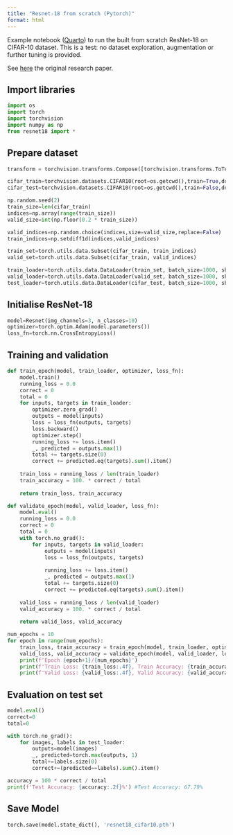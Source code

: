 ```yaml
---
title: "Resnet-18 from scratch (Pytorch)"
format: html
---
```

Example notebook ([Quarto](https:quarto.org)) to run the built from scratch ResNet-18 on CIFAR-10 dataset.
This is a test: no dataset exploration, augmentation or further tuning is provided.

See [here](https://arxiv.org/abs/1512.03385) the original research paper.

## Import libraries
```python
import os
import torch
import torchvision
import numpy as np
from resnet18 import *
```

## Prepare dataset
```python
transform = torchvision.transforms.Compose([torchvision.transforms.ToTensor()])

cifar_train=torchvision.datasets.CIFAR10(root=os.getcwd(),train=True,download=False, transform=transform)
cifar_test=torchvision.datasets.CIFAR10(root=os.getcwd(),train=False,download=False, transform=transform)
```

```python
np.random.seed(2)
train_size=len(cifar_train)
indices=np.array(range(train_size))
valid_size=int(np.floor(0.2 * train_size))

valid_indices=np.random.choice(indices,size=valid_size,replace=False)
train_indices=np.setdiff1d(indices,valid_indices)

train_set=torch.utils.data.Subset(cifar_train, train_indices)
valid_set=torch.utils.data.Subset(cifar_train, valid_indices)

train_loader=torch.utils.data.DataLoader(train_set, batch_size=1000, shuffle=True)
valid_loader=torch.utils.data.DataLoader(valid_set, batch_size=1000, shuffle=True)
test_loader=torch.utils.data.DataLoader(cifar_test, batch_size=1000, shuffle=True)
```

## Initialise ResNet-18
```python
model=Resnet(img_channels=3, n_classes=10)
optimizer=torch.optim.Adam(model.parameters())
loss_fn=torch.nn.CrossEntropyLoss()
```

## Training and validation
```python
def train_epoch(model, train_loader, optimizer, loss_fn):
    model.train()
    running_loss = 0.0
    correct = 0
    total = 0
    for inputs, targets in train_loader:
        optimizer.zero_grad()
        outputs = model(inputs)
        loss = loss_fn(outputs, targets)
        loss.backward()
        optimizer.step()
        running_loss += loss.item()
        _, predicted = outputs.max(1)
        total += targets.size(0)
        correct += predicted.eq(targets).sum().item()
    
    train_loss = running_loss / len(train_loader)
    train_accuracy = 100. * correct / total
    
    return train_loss, train_accuracy

def validate_epoch(model, valid_loader, loss_fn):
    model.eval()
    running_loss = 0.0
    correct = 0
    total = 0
    with torch.no_grad():
        for inputs, targets in valid_loader:
            outputs = model(inputs)
            loss = loss_fn(outputs, targets)
            
            running_loss += loss.item()
            _, predicted = outputs.max(1)
            total += targets.size(0)
            correct += predicted.eq(targets).sum().item()
    
    valid_loss = running_loss / len(valid_loader)
    valid_accuracy = 100. * correct / total
    
    return valid_loss, valid_accuracy
```

```python
num_epochs = 10
for epoch in range(num_epochs):
    train_loss, train_accuracy = train_epoch(model, train_loader, optimizer, loss_fn)
    valid_loss, valid_accuracy = validate_epoch(model, valid_loader, loss_fn)
    print(f'Epoch {epoch+1}/{num_epochs}')
    print(f'Train Loss: {train_loss:.4f}, Train Accuracy: {train_accuracy:.2f}%')
    print(f'Valid Loss: {valid_loss:.4f}, Valid Accuracy: {valid_accuracy:.2f}%')
```

## Evaluation on test set
```python
model.eval()
correct=0
total=0

with torch.no_grad():
    for images, labels in test_loader:
        outputs=model(images)
        _, predicted=torch.max(outputs, 1)
        total+=labels.size(0)
        correct+=(predicted==labels).sum().item()

accuracy = 100 * correct / total
print(f'Test Accuracy: {accuracy:.2f}%') #Test Accuracy: 67.79%
```

## Save Model
```python
torch.save(model.state_dict(), 'resnet18_cifar10.pth')
```

